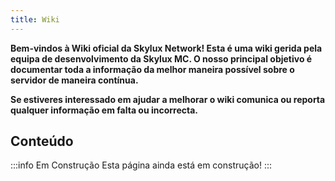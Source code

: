 ```yaml
---
title: Wiki
---
```



**Bem-vindos à Wiki oficial da Skylux Network! Esta é uma wiki gerida pela equipa de desenvolvimento da Skylux MC. O nosso principal objetivo é documentar toda a informação da melhor maneira possível sobre o servidor de maneira contínua.**

**Se estiveres interessado em ajudar a melhorar o wiki comunica ou reporta qualquer informação em falta ou incorrecta.**

## Conteúdo

:::info Em Construção
Esta página ainda está em construção!
:::